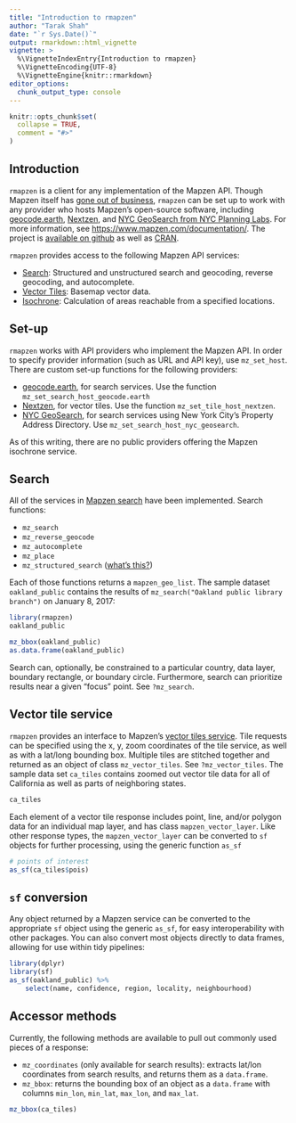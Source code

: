```yaml
---
title: "Introduction to rmapzen"
author: "Tarak Shah"
date: "`r Sys.Date()`"
output: rmarkdown::html_vignette
vignette: >
  %\VignetteIndexEntry{Introduction to rmapzen}
  %\VignetteEncoding{UTF-8}
  %\VignetteEngine{knitr::rmarkdown}
editor_options: 
  chunk_output_type: console
---
```


```r
knitr::opts_chunk$set(
  collapse = TRUE,
  comment = "#>"
)
```
## Introduction

`rmapzen` is a client for any implementation of the Mapzen API. Though Mapzen itself has [gone out of business](https://www.mapzen.com/blog/shutdown/), `rmapzen` can be set up to work with any provider who hosts Mapzen's open-source software, including [geocode.earth](https://geocode.earth/), [Nextzen](https://www.nextzen.org/), and [NYC GeoSearch from NYC Planning Labs](https://geosearch.planninglabs.nyc/). For more information, see [https://www.mapzen.com/documentation/](https://www.mapzen.com/documentation/). The project is [available on github](https://github.com/tarakc02/rmapzen) as well as [CRAN](https://cran.r-project.org/package=rmapzen). 

`rmapzen` provides access to the following Mapzen API services:

- [Search](https://github.com/pelias/documentation/): Structured and unstructured search and geocoding, reverse geocoding, and autocomplete. 
- [Vector Tiles](https://tilezen.readthedocs.io/en/latest/): Basemap vector data.
- [Isochrone](https://valhalla.readthedocs.io/en/latest/): Calculation of areas reachable from a specified locations.

## Set-up

`rmapzen` works with API providers who implement the Mapzen API. In order to specify provider information (such as URL and API key), use `mz_set_host`. There are custom set-up functions for the following providers: 

- [geocode.earth](https://geocode.earth/), for search services. Use the function `mz_set_search_host_geocode.earth`
- [Nextzen](https://www.nextzen.org/), for vector tiles. Use the function `mz_set_tile_host_nextzen`. 
- [NYC GeoSearch](https://geosearch.planninglabs.nyc/), for search services using New York City's Property Address Directory. Use `mz_set_search_host_nyc_geosearch`.

As of this writing, there are no public providers offering the Mapzen isochrone service. 

## Search

All of the services in [Mapzen search](https://github.com/pelias/documentation/) have been implemented. Search functions:

* `mz_search`
* `mz_reverse_geocode`
* `mz_autocomplete`
* `mz_place`
* `mz_structured_search` ([what's this?](https://github.com/pelias/documentation/blob/master/structured-geocoding.md))

Each of those functions returns a `mapzen_geo_list`. The sample dataset `oakland_public` contains the results of `mz_search("Oakland public library branch")` on January 8, 2017:

```r
library(rmapzen)
oakland_public
```

```r
mz_bbox(oakland_public)
as.data.frame(oakland_public)
```

Search can, optionally, be constrained to a particular country, data layer, boundary rectangle, or boundary circle. Furthermore, search can prioritize results near a given "focus" point. See `?mz_search`.

## Vector tile service

`rmapzen` provides an interface to Mapzen's [vector tiles service](https://tilezen.readthedocs.io/en/latest/). Tile requests can be specified using the x, y, zoom coordinates of the tile service, as well as with a lat/long bounding box. Multiple tiles are stitched together and returned as an object of class `mz_vector_tiles`. See `?mz_vector_tiles`. The sample data set `ca_tiles` contains zoomed out vector tile data for all of California as well as parts of neighboring states.

```r
ca_tiles
```

Each element of a vector tile response includes point, line, and/or polygon data for an individual map layer, and has class `mapzen_vector_layer`. Like other response types, the `mapzen_vector_layer` can be converted to `sf` objects for further processing, using the generic function `as_sf`

```r
# points of interest
as_sf(ca_tiles$pois)
```

## `sf` conversion

Any object returned by a Mapzen service can be converted to the appropriate `sf` object using the generic `as_sf`, for easy interoperability with other packages. You can also convert most objects directly to data frames, allowing for use within tidy pipelines:

```r
library(dplyr)
library(sf)
as_sf(oakland_public) %>%
    select(name, confidence, region, locality, neighbourhood)
```

## Accessor methods

Currently, the following methods are available to pull out commonly used 
pieces of a response:

* `mz_coordinates` (only available for search results): extracts lat/lon coordinates from search results, and returns them as a `data.frame`.
* `mz_bbox`: returns the bounding box of an object as a `data.frame` with columns `min_lon`, `min_lat`, `max_lon`, and `max_lat`.

```r
mz_bbox(ca_tiles)
```
